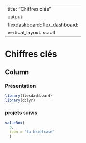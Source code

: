--
title: "Chiffres clés"
output: 
  flexdashboard::flex_dashboard:
    vertical_layout: scroll
---

Chiffres clés {data-icon="fa-tachometer" data-orientation="columns"}
=====================================

Column {data-width=500}
-------------------------------------

### Présentation

```r
library(flexdashboard)
library(dplyr)
```
### projets suivis {.value-box}

```r
valueBox(
  3, 
  icon = "fa-briefcase"
  )
```

